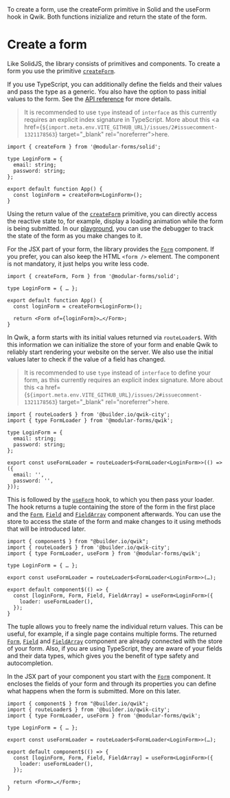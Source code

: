 
<Title>Create a form</Title>
<Description>
  To create a form, use the createForm primitive in Solid and the useForm hook
  in Qwik. Both functions inizialize and return the state of the form.
</Description>

# Create a form

<Solid block>

Like SolidJS, the library consists of primitives and components. To create a form you use the primitive <A href="/api/createForm">`createForm`</A>.

If you use TypeScript, you can additionally define the fields and their values and pass the type as a generic. You also have the option to pass initial values to the form. See the <A href="/api/createForm">API reference</A> for more details.

> It is recommended to use `type` instead of `interface` as this currently requires an explicit index signature in TypeScript. More about this <a href={`${import.meta.env.VITE_GITHUB_URL}/issues/2#issuecomment-1321178563`} target="\_blank" rel="noreferrer">here</a>.

```tsx
import { createForm } from '@modular-forms/solid';

type LoginForm = {
  email: string;
  password: string;
};

export default function App() {
  const loginForm = createForm<LoginForm>();
}
```

Using the return value of the <A href="/api/createForm">`createForm`</A> primitive, you can directly access the reactive state to, for example, display a loading animation while the form is being submitted. In our <A href="/playground">playground</A>, you can use the debugger to track the state of the form as you make changes to it.

For the JSX part of your form, the library provides the <A href="/api/Form">`Form`</A> component. If you prefer, you can also keep the HTML `<form />` element. The component is not mandatory, it just helps you write less code.

```tsx
import { createForm, Form } from '@modular-forms/solid';

type LoginForm = { … };

export default function App() {
  const loginForm = createForm<LoginForm>();

  return <Form of={loginForm}>…</Form>;
}
```

</Solid>

<Qwik block>

In Qwik, a form starts with its initial values returned via `routeLoader$`. With this information we can initialize the store of your form and enable Qwik to reliably start rendering your website on the server. We also use the initial values later to check if the value of a field has changed.

> It is recommended to use `type` instead of `interface` to define your form, as this currently requires an explicit index signature. More about this <a href={`${import.meta.env.VITE_GITHUB_URL}/issues/2#issuecomment-1321178563`} target="\_blank" rel="noreferrer">here</a>.

```tsx
import { routeLoader$ } from '@builder.io/qwik-city';
import { type FormLoader } from '@modular-forms/qwik';

type LoginForm = {
  email: string;
  password: string;
};

export const useFormLoader = routeLoader$<FormLoader<LoginForm>>(() => ({
  email: '',
  password: '',
}));
```

This is followed by the <A href="/api/useForm">`useForm`</A> hook, to which you then pass your loader. The hook returns a tuple containing the store of the form in the first place and the <A href="/api/Form">`Form`</A>, <A href="/api/Field">`Field`</A> and <A href="/api/FieldArray">`FieldArray`</A> component afterwards. You can use the store to access the state of the form and make changes to it using methods that will be introduced later.

```tsx
import { component$ } from "@builder.io/qwik";
import { routeLoader$ } from '@builder.io/qwik-city';
import { type FormLoader, useForm } from '@modular-forms/qwik';

type LoginForm = { … };

export const useFormLoader = routeLoader$<FormLoader<LoginForm>>(…);

export default component$(() => {
  const [loginForm, Form, Field, FieldArray] = useForm<LoginForm>({
    loader: useFormLoader(),
  });
}
```

The tuple allows you to freely name the individual return values. This can be useful, for example, if a single page contains multiple forms. The returned <A href="/api/Form">`Form`</A>, <A href="/api/Field">`Field`</A> and <A href="/api/FieldArray">`FieldArray`</A> component are already connected with the store of your form. Also, if you are using TypeScript, they are aware of your fields and their data types, which gives you the benefit of type safety and autocompletion.

In the JSX part of your component you start with the <A href="/api/Form">`Form`</A> component. It encloses the fields of your form and through its properties you can define what happens when the form is submitted. More on this later.

```tsx
import { component$ } from "@builder.io/qwik";
import { routeLoader$ } from '@builder.io/qwik-city';
import { type FormLoader, useForm } from '@modular-forms/qwik';

type LoginForm = { … };

export const useFormLoader = routeLoader$<FormLoader<LoginForm>>(…);

export default component$(() => {
  const [loginForm, Form, Field, FieldArray] = useForm<LoginForm>({
    loader: useFormLoader(),
  });

  return <Form>…</Form>;
}
```

</Qwik>
